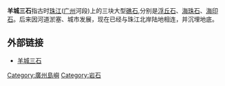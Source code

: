 '''羊城三石'''指古时[[珠江|珠江]]([[广州|广州]]河段)上的三块大型[[礁石|礁石]],分别是[[浮丘石|浮丘石]]、[[海珠石|海珠石]]、[[海印石|海印石]]。后来因河道淤塞、城市发展，现在已经与珠江北岸陆地相连，并沉埋地底。

== 外部链接 ==
*[https://web.archive.org/web/20060903093827/http://www.gzcss.gov.cn/gzcss/shangwu/lvyou/mingsheng/26/26.htm 羊城三石]

{{羊城三石}}

[[Category:廣州島嶼|Category:廣州島嶼]]
[[Category:岩石|Category:岩石]]